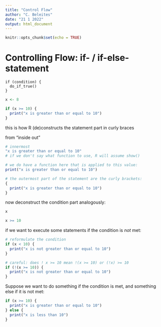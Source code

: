```yaml
---
title: "Control Flow"
author: "C. Beleites"
date: "21 1 2022"
output: html_document
---
```


```r
knitr::opts_chunk$set(echo = TRUE)
```

# Controlling Flow: if- / if-else-statement

```
if (condition) {
  do_if_true()
}
```

```r
x <- 8

if (x >= 10) {
  print("x is greater than or equal to 10")
}
```

this is how R (de)constructs the statement part in curly braces

from "inside out"
```r
# innermost
"x is greater than or equal to 10"
# if we don't say what function to use, R will assume show()

# we do have a function here that is applied to this value:
print("x is greater than or equal to 10")

# the outermost part of the statement are the curly brackets:
{
  print("x is greater than or equal to 10")
}
```


now deconstruct the condition part analogously:
```r
x

x >= 10
```



if we want to execute some statements if the condition is *not* met:

```r

# reformulate the condition
if (x < 10) {
  print("x is not greater than or equal to 10")
}

# careful: does ! x >= 10 mean !(x >= 10) or (!x) >= 10
if (!(x >= 10)) {
  print("x is not greater than or equal to 10")
}
```

Suppose we want to do something if the condition is met, and something
else if it is not met:

```r
if (x >= 10) {
  print("x is greater than or equal to 10")
} else {
  print("x is less than 10")
}

```

